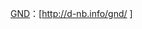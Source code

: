 [[:en:Universal Authority File|GND]]：<span class="uid">[http://d-nb.info/gnd/{{{1}}} {{{1}}}]</span><noinclude>
{{documentation|template:Authority control/sub-doc}}
</noinclude>
